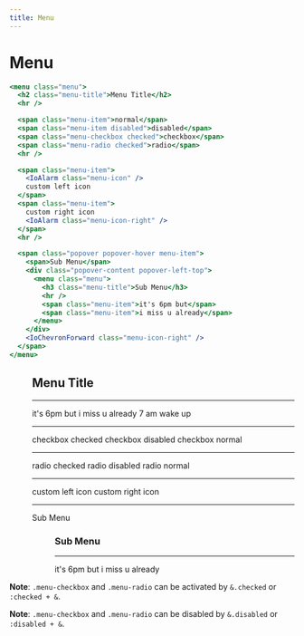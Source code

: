 ```yaml
---
title: Menu
---
```



# Menu

```jsx
<menu class="menu">
  <h2 class="menu-title">Menu Title</h2>
  <hr />

  <span class="menu-item">normal</span>
  <span class="menu-item disabled">disabled</span>
  <span class="menu-checkbox checked">checkbox</span>
  <span class="menu-radio checked">radio</span>
  <hr />

  <span class="menu-item">
    <IoAlarm class="menu-icon" />
    custom left icon
  </span>
  <span class="menu-item">
    custom right icon
    <IoAlarm class="menu-icon-right" />
  </span>
  <hr />

  <span class="popover popover-hover menu-item">
    <span>Sub Menu</span>
    <div class="popover-content popover-left-top">
      <menu class="menu">
        <h3 class="menu-title">Sub Menu</h3>
        <hr />
        <span class="menu-item">it's 6pm but</span>
        <span class="menu-item">i miss u already</span>
      </menu>
    </div>
    <IoChevronForward class="menu-icon-right" />
  </span>
</menu>
```

<Preview>
  <menu class="menu w-48">
    <h2 class="menu-title">Menu Title</h2>
    <hr />
    <span class="menu-item">it's 6pm but</span>
    <span class="menu-item">i miss u already</span>
    <span class="menu-item disabled">7 am wake up</span>
    <hr />
    <span class="menu-checkbox checked">checkbox checked</span>
    <span class="menu-checkbox disabled">checkbox disabled</span>
    <span class="menu-checkbox">checkbox normal</span>
    <hr />
    <span class="menu-radio checked">radio checked</span>
    <span class="menu-radio disabled">radio disabled</span>
    <span class="menu-radio">radio normal</span>
    <hr />
    <span class="menu-item">
      <IoAlarm class="menu-icon" />
      custom left icon
    </span>
    <span class="menu-item">
      custom right icon
      <IoAlarm class="menu-icon-right" />
    </span>
    <hr />
    <span class="popover popover-hover menu-item">
      <span>Sub Menu</span>
      <div class="popover-content popover-left-top">
        <menu class="menu w-48">
          <h3 class="menu-title">Sub Menu</h3>
          <hr />
          <span class="menu-item">it's 6pm but</span>
          <span class="menu-item">i miss u already</span>
        </menu>
      </div>
      <IoChevronForward class="menu-icon-right" />
    </span>
  </menu>
</Preview>

**Note**: `.menu-checkbox` and `.menu-radio` can be activated by `&.checked` or `:checked + &`.

**Note**: `.menu-checkbox` and `.menu-radio` can be disabled by `&.disabled` or `:disabled + &`.
